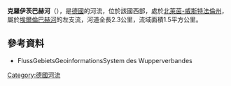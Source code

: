 {{Coord|51|11|16.74|N|7|23|21.2|E|display=title}}

'''克羅伊茨巴赫河'''（{{lang-de|Kreuzbach}}），是[[德國|德國]]的河流，位於該國西部，處於[[北萊茵-威斯特法倫州|北萊茵-威斯特法倫州]]，屬於[[埃爾倫巴赫河_(貝沃河支流)|埃爾倫巴赫河]]的左支流，河道全長2.3公里，流域面積1.5平方公里。

==參考資料==
* FlussGebietsGeoinformationsSystem des Wupperverbandes

{{Germany-geo-stub}}
[[Category:德國河流|Category:德國河流]]